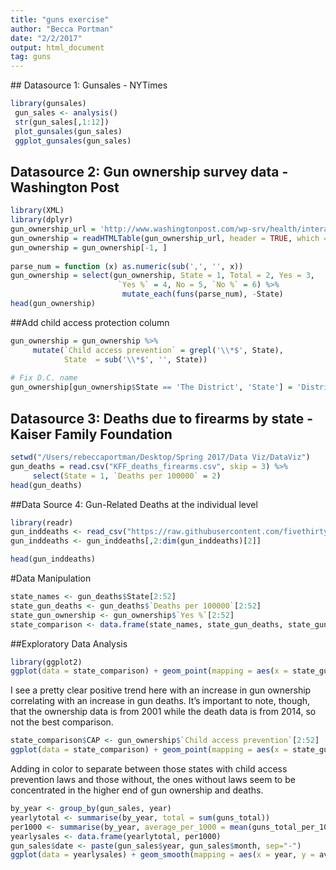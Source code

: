 ```yaml
---
title: "guns exercise"
author: "Becca Portman"
date: "2/2/2017"
output: html_document
tag: guns
---
```


 ## Datasource 1: Gunsales - NYTimes
```r
library(gunsales)
 gun_sales <- analysis()
 str(gun_sales[,1:12])
 plot_gunsales(gun_sales)    
 ggplot_gunsales(gun_sales)
```

## Datasource 2: Gun ownership survey data - Washington Post
```r
library(XML)
library(dplyr)
gun_ownership_url = 'http://www.washingtonpost.com/wp-srv/health/interactives/guns/ownership.html'
gun_ownership = readHTMLTable(gun_ownership_url, header = TRUE, which = 1)
gun_ownership = gun_ownership[-1, ]
 
parse_num = function (x) as.numeric(sub(',', '', x))
gun_ownership = select(gun_ownership, State = 1, Total = 2, Yes = 3,
                        `Yes %` = 4, No = 5, `No %` = 6) %>%
                         mutate_each(funs(parse_num), -State)
head(gun_ownership)
```

##Add child access protection column
```r
gun_ownership = gun_ownership %>%
     mutate(`Child access prevention` = grepl('\\*$', State),
            State  = sub('\\*$', '', State))
 
# Fix D.C. name
gun_ownership[gun_ownership$State == 'The District', 'State'] = 'District of Columbia' 
```



## Datasource 3: Deaths due to firearms by state - Kaiser Family Foundation
```r
setwd("/Users/rebeccaportman/Desktop/Spring 2017/Data Viz/DataViz")
gun_deaths = read.csv("KFF_deaths_firearms.csv", skip = 3) %>%
     select(State = 1, `Deaths per 100000` = 2)
head(gun_deaths)

```
##Data Source 4: Gun-Related Deaths at the individual level
```r
library(readr)
gun_inddeaths <- read_csv("https://raw.githubusercontent.com/fivethirtyeight/guns-data/master/full_data.csv")
gun_inddeaths <- gun_inddeaths[,2:dim(gun_inddeaths)[2]]

head(gun_inddeaths)
```

#Data Manipulation
```r
state_names <- gun_deaths$State[2:52]
state_gun_deaths <- gun_deaths$`Deaths per 100000`[2:52]
state_gun_ownership <- gun_ownership$`Yes %`[2:52]
state_comparison <- data.frame(state_names, state_gun_deaths, state_gun_ownership)
```

##Exploratory Data Analysis
```r
library(ggplot2)
ggplot(data = state_comparison) + geom_point(mapping = aes(x = state_gun_ownership, y = state_gun_deaths))
```

I see a pretty clear positive trend here with an increase in gun ownership correlating with an increase in gun deaths. It's important to note, though, that the ownership data is from 2001 while the death data is from 2014, so not the best comparison.

```r
state_comparison$CAP <- gun_ownership$`Child access prevention`[2:52]
ggplot(data = state_comparison) + geom_point(mapping = aes(x = state_gun_ownership, y = state_gun_deaths, color = CAP))
```

Adding in color to separate between those states with child access prevention laws and those without, the ones without laws seem to be concentrated in the higher end of gun ownership and deaths.

```r
by_year <- group_by(gun_sales, year)
yearlytotal <- summarise(by_year, total = sum(guns_total))
per1000 <- summarise(by_year, average_per_1000 = mean(guns_total_per_1000))
yearlysales <- data.frame(yearlytotal, per1000)
gun_sales$date <- paste(gun_sales$year, gun_sales$month, sep="-")
ggplot(data = yearlysales) + geom_smooth(mapping = aes(x = year, y = average_per_1000))
```

